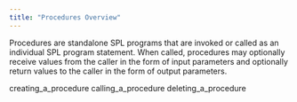 ```yaml
---
title: "Procedures Overview"
---
```


<div id="procedures_overview" class="registered_link"></div>


Procedures are standalone SPL programs that are invoked or called as an individual SPL program statement. When called, procedures may optionally receive values from the caller in the form of input parameters and optionally return values to the caller in the form of output parameters.

<div class="toctree" maxdepth="3">

creating\_a\_procedure calling\_a\_procedure deleting\_a\_procedure

</div>
